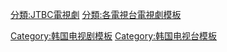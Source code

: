 

[[分類:JTBC電視劇|分類:JTBC電視劇]]
[[Category:韩国电视剧模板|Category:韩国电视剧模板]]
[[Category:韩国电视台模板|Category:韩国电视台模板]]
[[分類:各電視台電視劇模板|分類:各電視台電視劇模板]]
